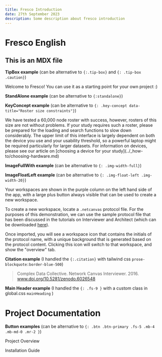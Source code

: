 ```yaml
---
title: Fresco Introduction
date: 27th September 2023
description: Some description about fresco introduction
---
```


# Fresco English

## This is an MDX file

**TipBox example** (can be alternative to `{:.tip-box}` and `{: .tip-box .caution}`)

<TipBox>
  Welcome to Fresco! You can use it as a starting point for your own project :)
</TipBox>

**StandAlone example** (can be alternative to `{:standalone}`)

<StandAloneImage
  src="/documentation/assets/img/case-id.png"
  content="Some text about the image"
/>

**KeyConcept example** (can be alternative to `{: .key-concept data-title="Roster size constraints"}`)

<KeyConcept title="Roster size constraints">
  We have tested a 60,000 node roster with success, however, rosters of this
  size are not without problems. If your study requires such a roster, please be
  prepared for the loading and search functions to slow down considerably. The
  upper limit of this interface is largely dependent on both the device you use
  and your usability threshold, so a powerful laptop might be required
  particularly for larger datasets. For information on devices, please see our
  article on [choosing a device for your study](../_how-to/choosing-hardware.md)
</KeyConcept>

**ImageFullWith example** (can be alternative to `{: .img-width-full}`)

<ImageFullWith
  src="/documentation/assets/img/server-guide/discovery-section.png"
  name="discovery-section"
/>

**ImageFloatLeft example** (can be alternative to `{: .img-float-left .img-width-20}`)

<ImageFloatLeft
  name="screen-shot-2021-04-29-at-5.03.54-pm.png"
  src="/documentation/assets/uploads/screen-shot-2021-04-29-at-5.03.54-pm.png"
/>

Your workspaces are shown in the purple column on the left hand side of the app,
with a large plus button always visible that can be used to create a new workspace.

To create a new workspace, locate a `.netcanvas` protocol file. For the purposes of this demonstration, we can use the sample protocol file that has been discussed in the tutorials on Interviewer and Architect (which can be downloaded [here](https://github.com/complexdatacollective/Documentation/blob/master/protocols/Sample%20Protocol%20v2.netcanvas)).

Once imported, you will see a workspace icon that contains the initials of the protocol name, with a unique background that is generated based on the protocol content. Clicking this icon will switch to that workspace, and show the "overview" tab.

**Citation example** (I handled the `{:.citation}` with tailwind css `prose-blockquote:border-blue-500`)

> Complex Data Collective. Network Canvas Interviewer. 2016. www.doi.org/10.5281/zenodo.6026548

**Main Header example** (I handled the `{: .fs-9 }` with a custom class in global.css `mainHeading` )

<h1 className="mainHeading">Project Documentation</h1>

**Button examples** (can be alternative to `{: .btn .btn-primary .fs-5 .mb-4 .mb-md-0 .mr-2 }`)

<ButtonPrimary href="#">Project Overview</ButtonPrimary>

<ButtonSecondary href="#">Installation Guide</ButtonSecondary>
